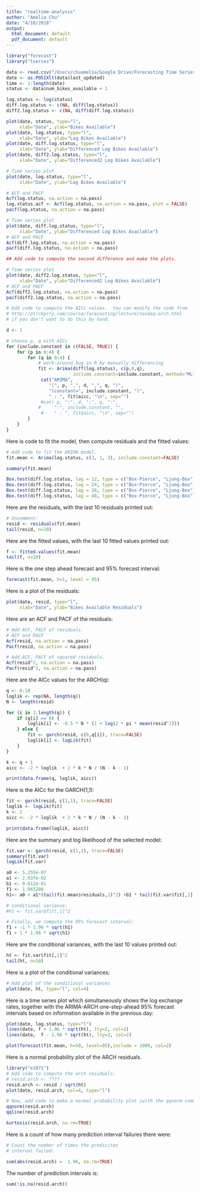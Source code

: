 ```yaml
---
title: "realtime-analysis"
author: "Amelia Chu"
date: "4/10/2018"
output:
  html_document: default
  pdf_document: default
---
```



```r
library("forecast")
library("tseries")
```

```r
data <- read.csv("/Users/chuamelia/Google Drive/Forecasting Time Series/citi-bike/ts-realtime-analysis-bike/status_161.csv")
date <- as.POSIXlt(data$last_updated)
time <- 1:length(date)
status <- data$num_bikes_available + 1 
```


```r
log.status <- log(status)
diff.log.status <- c(NA, diff(log.status))
diff2.log.status <- c(NA, diff(diff.log.status))
```

```r
plot(date, status, type="l",
     xlab="Date", ylab="Bikes Available")
plot(date, log.status, type="l",
     xlab="Date", ylab="Log Bikes Available")
plot(date, diff.log.status, type="l",
     xlab="Date", ylab="Differenced Log Bikes Available")
plot(date, diff2.log.status, type="l",
     xlab="Date", ylab="Differenced2 Log Bikes Available")
```


```r
# Time series plot
plot(date, log.status, type="l",
     xlab="Date", ylab="Log Bikes Available")

# ACF and PACF
Acf(log.status, na.action = na.pass)
log.status.acf <- Acf(log.status, na.action = na.pass, plot = FALSE)
pacf(log.status, na.action = na.pass)
```


```r
# Time series plot
plot(date, diff.log.status, type="l",
     xlab="Date", ylab="Differenced Log Bikes Available")
# ACF and PACF
Acf(diff.log.status, na.action = na.pass)
pacf(diff.log.status, na.action = na.pass)
```


```r
## Add code to compute the second difference and make the plots.

# Time series plot
plot(date, diff2.log.status, type="l",
     xlab="Date", ylab="Differenced2 Log Bikes Available")
# ACF and PACF
Acf(diff2.log.status, na.action = na.pass)
pacf(diff2.log.status, na.action = na.pass)
```


```r
# Add code to compute the AICc values.  You can modify the code from
# http://ptrckprry.com/course/forecasting/lecture/nasdaq-arch.html
# if you don't want to do this by hand.

d <- 1

# choose p, q with AICc
for (include.constant in c(FALSE, TRUE)) {
    for (p in 0:4) {
        for (q in 0:4) {
            # work-around bug in R by manually differencing
            fit <- Arima(diff(log.status), c(p,0,q),
                         include.constant=include.constant, method="ML")
             cat("ARIMA",
                "(", p, ",", d, ",", q, ")",
                "(constant=", include.constant, ")",
                " : ", fit$aicc, "\n", sep="")
             #cat( p, ":", d, ":", q, ":",
            #     ":", include.constant, "",
             #    " : ", fit$aicc, "\n", sep="")
        }
    }
}

```

Here is code to fit the model, then compute residuals and the fitted values:

```r
# Add code to fit the ARIMA model.
fit.mean <- Arima(log.status, c(3, 1, 3), include.constant=FALSE)
```
```r
summary(fit.mean)
```


```r
Box.test(diff.log.status, lag = 12, type = c("Box-Pierce", "Ljung-Box"), fitdf = 0)
Box.test(diff.log.status, lag = 24, type = c("Box-Pierce", "Ljung-Box"), fitdf = 0)
Box.test(diff.log.status, lag = 36, type = c("Box-Pierce", "Ljung-Box"), fitdf = 0)
Box.test(diff.log.status, lag = 48, type = c("Box-Pierce", "Ljung-Box"), fitdf = 0)
```

Here are the residuals, with the last 10 residuals printed out:
```r
# Uncomment:
resid <- residuals(fit.mean)
tail(resid, n=10)
```


Here are the fitted values, with the last 10 fitted values printed out:
```r
f <- fitted.values(fit.mean)
tail(f, n=10)
```


Here is the one step ahead forecast and 95% forecast interval:

```r
forecast(fit.mean, h=1, level = 95)
```


Here is a plot of the residuals:

```r
plot(date, resid, type="l",
     xlab="Date", ylab="Bikes Available Residuals")
```

Here are an ACF and PACF of the residuals:

```r
# Add ACF, PACF of residuals.
# ACF and PACF
Acf(resid, na.action = na.pass)
Pacf(resid, na.action = na.pass)
```


```r
# Add ACF, PACF of squared residuals.
Acf(resid^2, na.action = na.pass)
Pacf(resid^2, na.action = na.pass)
```


Here are the AICc values for the ARCH(q):

```r
q <- 0:10
loglik <- rep(NA, length(q))
N <- length(resid)

for (i in 1:length(q)) {
    if (q[i] == 0) {
        loglik[i] <- -0.5 * N * (1 + log(2 * pi * mean(resid^2)))
    } else {
        fit <- garch(resid, c(0,q[i]), trace=FALSE)
        loglik[i] <- logLik(fit)
    }
}

k <- q + 1
aicc <- -2 * loglik  + 2 * k * N / (N - k - 1)

print(data.frame(q, loglik, aicc))
```


Here is the AICc for the GARCH(1,1):

```r
fit <- garch(resid, c(1,1), trace=FALSE)
loglik <- logLik(fit)
k <- 2
aicc <- -2 * loglik  + 2 * k * N / (N - k - 1)

print(data.frame(loglik, aicc))
```


Here are the summary and log likelihood of the selected model:

```r
fit.var <- garch(resid, c(1,1), trace=FALSE)
summary(fit.var)
logLik(fit.var)
```

```r
a0 <- 5.255e-07
a1 <- 2.037e-02
b1 <- 9.812e-01
f1 <- 1.943208
h1<- a0 + a1*(tail(fit.mean$residuals,1)^2) +b1 * tail(fit.var$fit[,1],1)

# conditional variance:
#h1 <- fit.var$fit[,1]^2

# Finally, we compute the 95% forecast interval:
f1 + -1 * 1.96 * sqrt(h1)
f1 + 1 * 1.96 * sqrt(h1)
```

Here are the conditional variances, with the last 10 values printed out:

```r
ht <- fit.var$fit[,1]^2
tail(ht, n=10)
```



Here is a plot of the conditional variances:

```r
# Add plot of the conditional variances
plot(date, ht, type="l", col=4)
```

Here is a time series plot which simultaneously shows the log exchange rates,
together with the ARIMA-ARCH one-step-ahead 95% forecast intervals based on
information available in the previous day:

```r
plot(date, log.status, type="l")
lines(date, f + 1.96 * sqrt(ht), lty=2, col=2)
lines(date,  f - 1.96 * sqrt(ht), lty=2, col=2)
```

```r
plot(forecast(fit.mean, h=50, level=95),include = 1000, col=2)
```

Here is a normal probability plot of the ARCH residuals.

```r
library("e1071")  
# Add code to compute the arch residuals:
# resid.arch <- ????
resid.arch <- resid / sqrt(ht)
plot(date, resid.arch, col=4, type="l")

# Now, add code to make a normal probability plot (with the qqnorm command)
qqnorm(resid.arch)
qqline(resid.arch)

kurtosis(resid.arch, na.rm=TRUE)
```


Here is a count of how many prediction interval failures there were:

```r
# Count the number of times the prediciton
# interval failed:

sum(abs(resid.arch) >  1.96, na.rm=TRUE)
```

The number of prediction intervals is:
```r
sum(!is.na(resid.arch))
```
